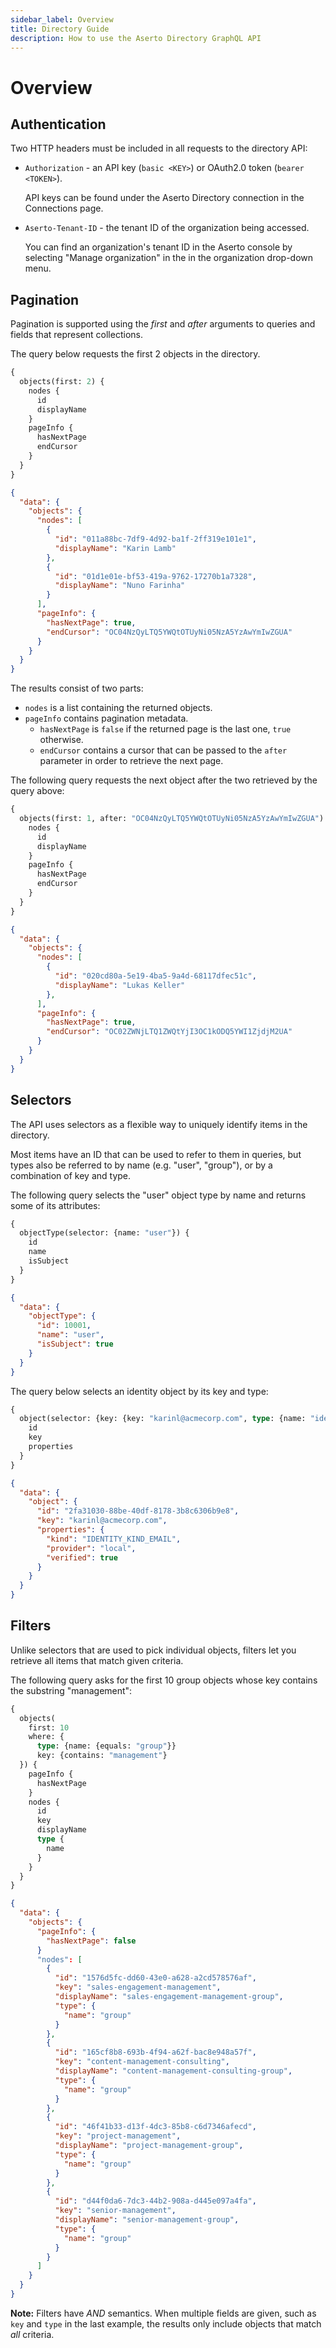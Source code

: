 ```yaml
---
sidebar_label: Overview
title: Directory Guide
description: How to use the Aserto Directory GraphQL API
---
```


# Overview

## Authentication

Two HTTP headers must be included in all requests to the directory API:

* `Authorization` - an API key (`basic <KEY>`) or OAuth2.0 token (`bearer <TOKEN>`).

  API keys can be found under the Aserto Directory connection in the Connections page.

* `Aserto-Tenant-ID` - the tenant ID of the organization being accessed.

  You can find an organization's tenant ID in
  the Aserto console by selecting "Manage organization" in the in the organization drop-down menu.

## Pagination

Pagination is supported using the _first_ and _after_ arguments to queries and fields that represent collections.

The query below requests the first 2 objects in the directory.

```graphql title="Query"
{
  objects(first: 2) {
    nodes {
      id
      displayName
    }
    pageInfo {
      hasNextPage
      endCursor
    }
  }
}
```

```json title="Result"
{
  "data": {
    "objects": {
      "nodes": [
        {
          "id": "011a88bc-7df9-4d92-ba1f-2ff319e101e1",
          "displayName": "Karin Lamb"
        },
        {
          "id": "01d1e01e-bf53-419a-9762-17270b1a7328",
          "displayName": "Nuno Farinha"
        }
      ],
      "pageInfo": {
        "hasNextPage": true,
        "endCursor": "OC04NzQyLTQ5YWQtOTUyNi05NzA5YzAwYmIwZGUA"
      }
    }
  }
}
```

The results consist of two parts:

* `nodes` is a list containing the returned objects.
* `pageInfo` contains pagination metadata.
  * `hasNextPage` is `false` if the returned page is the last one, `true` otherwise.
  * `endCursor` contains a cursor that can be passed to the `after` parameter in order to retrieve the next page.

The following query requests the next object after the two retrieved by the query above:

```graphql title="Query"
{
  objects(first: 1, after: "OC04NzQyLTQ5YWQtOTUyNi05NzA5YzAwYmIwZGUA") {
    nodes {
      id
      displayName
    }
    pageInfo {
      hasNextPage
      endCursor
    }
  }
}
```

```json title="Result"
{
  "data": {
    "objects": {
      "nodes": [
        {
          "id": "020cd80a-5e19-4ba5-9a4d-68117dfec51c",
          "displayName": "Lukas Keller"
        },
      ],
      "pageInfo": {
        "hasNextPage": true,
        "endCursor": "OC02ZWNjLTQ1ZWQtYjI3OC1kODQ5YWI1ZjdjM2UA"
      }
    }
  }
}
```

## Selectors

The API uses selectors as a flexible way to uniquely identify items in the directory.

Most items have an ID that can be used to refer to them in queries, but types also be referred to by name
(e.g. "user", "group"), or by a combination of key and type.

The following query selects the "user" object type by name and returns some of its attributes:

```graphql title="Query"
{
  objectType(selector: {name: "user"}) {
    id
    name
    isSubject
  }
}
```

```json title="Result"
{
  "data": {
    "objectType": {
      "id": 10001,
      "name": "user",
      "isSubject": true
    }
  }
}
```

The query below selects an identity object by its key and type:

```graphql title="Query"
{
  object(selector: {key: {key: "karinl@acmecorp.com", type: {name: "identity"}}}) {
    id
    key
    properties
  }
}
```

```json title="Result"
{
  "data": {
    "object": {
      "id": "2fa31030-88be-40df-8178-3b8c6306b9e8",
      "key": "karinl@acmecorp.com",
      "properties": {
        "kind": "IDENTITY_KIND_EMAIL",
        "provider": "local",
        "verified": true
      }
    }
  }
}
```

## Filters

Unlike selectors that are used to pick individual objects, filters let you retrieve all items that match given criteria.

The following query asks for the first 10 group objects whose key contains the substring "management":

```graphql title="Query"
{
  objects(
    first: 10
    where: {
      type: {name: {equals: "group"}}
      key: {contains: "management"}
  }) {
    pageInfo {
      hasNextPage
    }
    nodes {
      id
      key
      displayName
      type {
        name
      }
    }
  }
}
```

```json title="Result"
{
  "data": {
    "objects": {
      "pageInfo": {
        "hasNextPage": false
      }
      "nodes": [
        {
          "id": "1576d5fc-dd60-43e0-a628-a2cd578576af",
          "key": "sales-engagement-management",
          "displayName": "sales-engagement-management-group",
          "type": {
            "name": "group"
          }
        },
        {
          "id": "165cf8b8-693b-4f94-a62f-bac8e948a57f",
          "key": "content-management-consulting",
          "displayName": "content-management-consulting-group",
          "type": {
            "name": "group"
          }
        },
        {
          "id": "46f41b33-d13f-4dc3-85b8-c6d7346afecd",
          "key": "project-management",
          "displayName": "project-management-group",
          "type": {
            "name": "group"
          }
        },
        {
          "id": "d44f0da6-7dc3-44b2-908a-d445e097a4fa",
          "key": "senior-management",
          "displayName": "senior-management-group",
          "type": {
            "name": "group"
          }
        }
      ]
    }
  }
}
```

**Note:** Filters have _AND_ semantics. When multiple fields are given, such as `key` and `type` in the last example,
  the results only include objects that match _all_ criteria.
